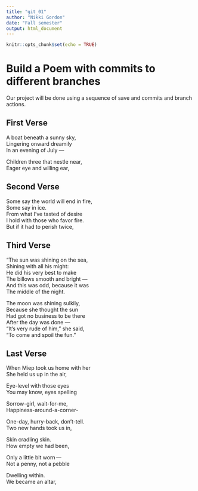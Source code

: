 ```yaml
---
title: "git_01"
author: "Nikki Gordon"
date: "Fall semester"
output: html_document
---
```


```r
knitr::opts_chunk$set(echo = TRUE)
```
# Build a Poem with commits to different branches
Our project will be done using a sequence of save and commits and branch actions.
<!-- Do not modify or change any text in "!--" bracketed areas such as this --- these are instructions to
you, if you change any of this the git program will notice it and compromise your git merging strategy !-->

## First Verse 
<!--Put the first five lines of a poem by Lewis Carrol in this section!-->
A boat beneath a sunny sky,  
Lingering onward dreamily  
In an evening of July —  
  
Children three that nestle near,  
Eager eye and willing ear,  
  
## Second Verse
<!--Put the first five lines of a poem by Robert Frost here!-->
Some say the world will end in fire,  
Some say in ice.  
From what I’ve tasted of desire  
I hold with those who favor fire.  
But if it had to perish twice,  
  
## Third Verse
<!--Put the first two verses of The Walrus and the Carpenter here!-->
“The sun was shining on the sea,  
Shining with all his might:  
He did his very best to make  
The billows smooth and bright —  
And this was odd, because it was  
The middle of the night.  
  
The moon was shining sulkily,  
Because she thought the sun  
Had got no business to be there  
After the day was done —  
“It’s very rude of him,” she said,  
“To come and spoil the fun.”  
  
## Last Verse
<!--Put a short poem of your choice 8-20 lines,here!-->
When Miep took us home with her  
She held us up in the air,  
  
Eye-level with those eyes  
You may know, eyes spelling  
  
Sorrow-girl, wait-for-me,  
Happiness-around-a-corner-  
  
One-day, hurry-back, don’t-tell.  
Two new hands took us in,  
  
Skin cradling skin.  
How empty we had been,  
  
Only a little bit worn —  
Not a penny, not a pebble  
  
Dwelling within.  
We became an altar,  